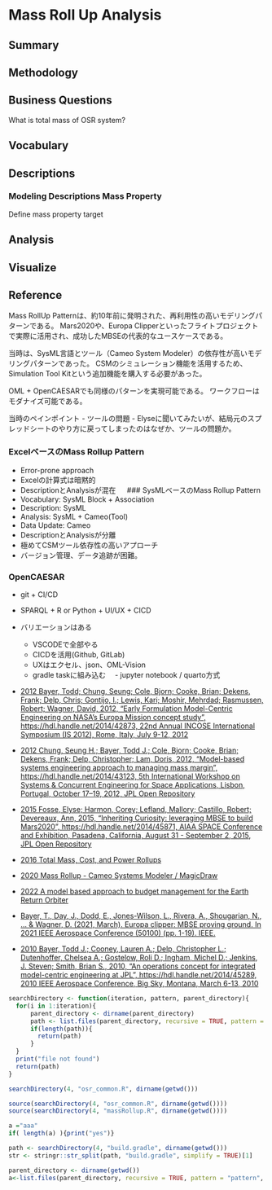 # Mass Roll Up Analysis

## Summary

## Methodology

## Business Questions

What is total mass of OSR system?

## Vocabulary

## Descriptions

### Modeling Descriptions Mass Property

Define mass property target

## Analysis

## Visualize

## Reference

Mass RollUp Patternは、約10年前に発明された、再利用性の高いモデリングパターンである。 Mars2020や、Europa Clipperといったフライトプロジェクトで実際に活用され、成功したMBSEの代表的なユースケースである。

当時は、SysML言語とツール（Cameo System Modeler）の依存性が高いモデリングパターンであった。 CSMのシミュレーション機能を活用するため、Simulation Tool Kitという追加機能を購入する必要があった。

OML + OpenCAESARでも同様のパターンを実現可能である。 ワークフローはモダナイズ可能である。

当時のペインポイント
- ツールの問題
- Elyseに聞いてみたいが、結局元のスプレッドシートのやり方に戻ってしまったのはなぜか、ツールの問題か。


### ExcelベースのMass Rollup Pattern

-   Error-prone approach
-   Excelの計算式は暗黙的
-   DescriptionとAnalysisが混在 　 \### SysMLベースのMass Rollup Pattern
-   Vocabulary: SysML Block + Association
-   Description: SysML
-   Analysis: SysML + Cameo(Tool)
-   Data Update: Cameo
-   DescriptionとAnalysisが分離
-   極めてCSMツール依存性の高いアプローチ
-   バージョン管理、データ追跡が困難。

### OpenCAESAR

-   git + CI/CD
-   SPARQL + R or Python + UI/UX + CICD
-   バリエーションはある
    -   VSCODEで全部やる
    -   CICDを活用(Github, GitLab)
    -   UXはエクセル、json、OML-Vision
    -   gradle taskに組み込む 　- jupyter notebook / quarto方式
    
-   [2012 Bayer, Todd; Chung, Seung; Cole, Bjorn; Cooke, Brian; Dekens, Frank; Delp, Chris; Gontijo, I.; Lewis, Kari; Moshir, Mehrdad; Rasmussen, Robert; Wagner, David, 2012, "Early Formulation Model-Centric Engineering on NASA’s Europa Mission concept study", https://hdl.handle.net/2014/42873, 22nd Annual INCOSE International Symposium (IS 2012), Rome, Italy, July 9-12, 2012](https://dataverse.jpl.nasa.gov/file.xhtml?fileId=47736&version=1.1)
-   [2012 Chung, Seung H.; Bayer, Todd J.; Cole, Bjorn; Cooke, Brian; Dekens, Frank; Delp, Christopher; Lam, Doris, 2012, "Model-based systems engineering approach to managing mass margin", https://hdl.handle.net/2014/43123, 5th International Workshop on Systems & Concurrent Engineering for Space Applications, Lisbon, Portugal, October 17–19, 2012, JPL Open Repository](https://dataverse.jpl.nasa.gov/file.xhtml?fileId=48982&version=1.1)
-   [2015 Fosse, Elyse; Harmon, Corey; Lefland, Mallory; Castillo, Robert; Devereaux, Ann, 2015, "Inheriting Curiosity: leveraging MBSE to build Mars2020", https://hdl.handle.net/2014/45871, AIAA SPACE Conference and Exhibition, Pasadena, California, August 31 - September 2, 2015, JPL Open Repository](https://dataverse.jpl.nasa.gov/file.xhtml?fileId=4363&version=1.1)
-   [2016 Total Mass, Cost, and Power Rollups](https://www.youtube.com/watch?v=tBGgn_BAqTw)
-   [2020 Mass Rollup - Cameo Systems Modeler / MagicDraw](https://www.youtube.com/watch?v=ncbcF2Sj5TQ)
-   [2022 A model based approach to budget management for the Earth Return Orbiter](https://indico.esa.int/event/407/contributions/7400/attachments/4798/7320/1200%20-%20Abstract%20-%20A%20model%20based%20approach%20to%20budget%20management%20for%20the%20Earth%20Return%20Orbiter.pdf)
-   [Bayer, T., Day, J., Dodd, E., Jones-Wilson, L., Rivera, A., Shougarian, N., ... & Wagner, D. (2021, March). Europa clipper: MBSE proving ground. In 2021 IEEE Aerospace Conference (50100) (pp. 1-19). IEEE.](https://ses.gsfc.nasa.gov/ses_data_2021/IEEEAC2021%20Europa%20Clipper%20-%20MBSE%20Proving%20Ground%20Final%2020210107.pdf)

-   [2010 Bayer, Todd J.; Cooney, Lauren A.; Delp, Christopher L.; Dutenhoffer, Chelsea A.; Gostelow, Roli D.; Ingham, Michel D.; Jenkins, J. Steven; Smith, Brian S., 2010, "An operations concept for integrated model-centric engineering at JPL", https://hdl.handle.net/2014/45289, 2010 IEEE Aerospace Conference, Big Sky, Montana, March 6-13, 2010]()






```r
searchDirectory <- function(iteration, pattern, parent_directory){
  for(i in 1:iteration){
      parent_directory <- dirname(parent_directory)
      path <- list.files(parent_directory, recursive = TRUE, pattern = pattern, full.names = TRUE)
      if(length(path)){
        return(path)
      }
  }
  print("file not found")
  return(path)
}

searchDirectory(4, "osr_common.R", dirname(getwd()))

source(searchDirectory(4, "osr_common.R", dirname(getwd())))
source(searchDirectory(4, "massRollup.R", dirname(getwd())))

a ="aaa"
if( length(a) ){print("yes")}

path <- searchDirectory(4, "build.gradle", dirname(getwd()))
str <- stringr::str_split(path, "build.gradle", simplify = TRUE)[1]


```


```r
parent_directory <- dirname(getwd())
a<-list.files(parent_directory, recursive = TRUE, pattern = "pattern", full.names = TRUE)
```

